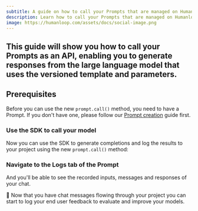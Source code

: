 ```yaml
---
subtitle: A guide on how to call your Prompts that are managed on Humanloop.
description: Learn how to call your Prompts that are managed on Humanloop.
image: https://humanloop.com/assets/docs/social-image.png
---
```


## This guide will show you how to call your Prompts as an API, enabling you to generate responses from the large language model that uses the versioned template and parameters.

## Prerequisites

Before you can use the new `prompt.call()` method, you need to have a Prompt. If you don't have one, please follow our [Prompt creation](/docs/guides/create-prompt) guide first.

<Markdown src="../../../snippets/setup-sdk.mdx" />

<Steps>

### Use the SDK to call your model

Now you can use the SDK to generate completions and log the results to your project using the new `prompt.call()` method:

<EndpointRequestSnippet endpoint="POST /prompts/call" />

### Navigate to the **Logs** tab of the Prompt

And you'll be able to see the recorded inputs, messages and responses of your chat.

</Steps>

🎉 Now that you have chat messages flowing through your project you can start to log your end user feedback to evaluate and improve your models.
